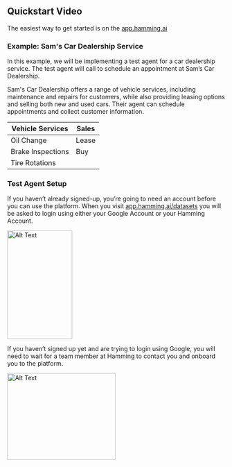 ## Quickstart Video

The easiest way to get started is on the [app.hamming.ai](https://app.hamming.ai/datasets?page=1)


### Example: Sam's Car Dealership Service

In this example, we will be implementing a test agent for a car dealership service. The test agent will call to schedule an appointment at Sam’s Car Dealership.

Sam's Car Dealership offers a range of vehicle services, including maintenance and repairs for customers, while also providing leasing options and selling both new and used cars. Their agent can schedule appointments and collect customer information.

| Vehicle Services  | Sales  | 
|------------|------------|
| Oil Change | Lease |
| Brake Inspections | Buy|
| Tire Rotations |  | 

### Test Agent Setup

If you haven’t already signed-up, you’re going to need an account before you can use the platform. When you visit [app.hamming.ai/datasets](https://app.hamming.ai/datasets?page=1) you will be asked to login using either your Google Account or your Hamming Account.

<img src="./images/login-screen.png" alt="Alt Text" width="150" height="250" />

If you haven’t signed up yet and are trying to login using Google, you will need to wait for a team member at Hamming to contact you and onboard you to the platform.

<img src="./images/login-screen-unauthorized.png" alt="Alt Text" width="250" height="200" />

